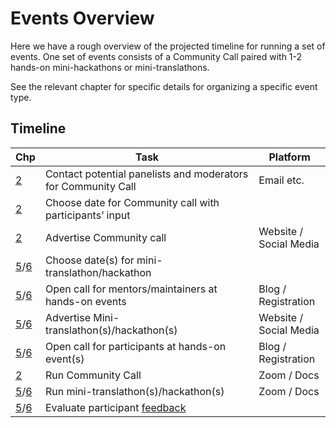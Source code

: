 # Events Overview

Here we have a rough overview of the projected timeline for running a set of events.
One set of events consists of a Community Call paired with 1-2 hands-on mini-hackathons or mini-translathons.

See the relevant chapter for specific details for organizing a specific event type.


## Timeline

Chp | Task                                    | Platform
--- | ---------------------------------------- | -------------
[2](#community-call) | Contact potential panelists and moderators for Community Call | Email etc.
[2](#community-call) | Choose date for Community call with participants' input | 
[2](#community-call) | Advertise Community call | Website / Social Media
[5](#mini-translathon)/[6](#mini-hackathon) | Choose date(s) for mini-translathon/hackathon | 
[5](#mini-translathon)/[6](#mini-hackathon) | Open call for mentors/maintainers at hands-on events | Blog / Registration
[5](#mini-translathon)/[6](#mini-hackathon) | Advertise Mini-translathon(s)/hackathon(s) | Website / Social Media
[5](#mini-translathon)/[6](#mini-hackathon) | Open call for participants at hands-on event(s)  | Blog / Registration
[2](#community-call) | Run Community Call | Zoom / Docs
[5](#mini-translathon)/[6](#mini-hackathon) | Run mini-translathon(s)/hackathon(s) | Zoom / Docs
[5](#mini-translathon)/[6](#mini-hackathon) | Evaluate participant [feedback](pilot.html#feedback) | 

<!-- TODO: Yani, does this timeline work for the translathons as well as the hackathons? -->

